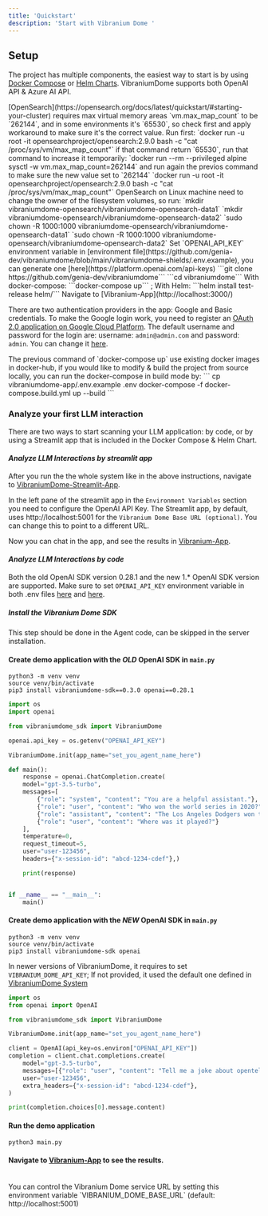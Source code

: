 ```yaml
---
title: 'Quickstart'
description: 'Start with Vibranium Dome '
---
```


## Setup

The project has multiple components, the easiest way to start is by using [Docker Compose](https://docs.docker.com/compose/) or [Helm Charts](https://helm.sh/).
<Note>VibraniumDome supports both OpenAI API & Azure AI API.</Note>

<Note>
[OpenSearch](https://opensearch.org/docs/latest/quickstart/#starting-your-cluster) requires max virtual memory areas `vm.max_map_count` to be `262144`, and in some environments it's `65530`, so check first and apply workaround to make sure it's the correct value.   
Run first:    
`docker run -u root -it opensearchproject/opensearch:2.9.0 bash -c "cat /proc/sys/vm/max_map_count"`   
if that command return `65530`, run that command to increase it temporarily:   
`docker run --rm --privileged alpine sysctl -w vm.max_map_count=262144`   
and run again the previos command to make sure the new value set to `262144`    
`docker run -u root -it opensearchproject/opensearch:2.9.0 bash -c "cat /proc/sys/vm/max_map_count"`    
</Note>

<Note>
OpenSearch on Linux machine need to change the owner of the filesystem volumes, so run:    
`mkdir vibraniumdome-opensearch/vibraniumdome-opensearch-data1`    
`mkdir vibraniumdome-opensearch/vibraniumdome-opensearch-data2`    
`sudo chown -R 1000:1000 vibraniumdome-opensearch/vibraniumdome-opensearch-data1`    
`sudo chown -R 1000:1000 vibraniumdome-opensearch/vibraniumdome-opensearch-data2`    
</Note>

<Note>
Set `OPENAI_API_KEY` environment variable in [environment file](https://github.com/genia-dev/vibraniumdome/blob/main/vibraniumdome-shields/.env.example), you can generate one [here](https://platform.openai.com/api-keys)
</Note>

<Steps>
  <Step title="Clone the repository">
    ```git clone https://github.com/genia-dev/vibraniumdome```
  </Step>
  <Step title="Change directory to vibraniumdome">
    ```cd vibraniumdome```
  </Step>
  <Step title="Start the project">
    With docker-compose: ```docker-compose up``` ; With Helm: ```helm install test-release helm/```
  </Step>
  <Step title="Open The Application">
    Navigate to [Vibranium-App](http://localhost:3000/)
  </Step>
</Steps>

<Note>There are two authentication providers in the app: Google and Basic credentials. To make the Google login work, you need to register an [OAuth 2.0 application on Google Cloud Platform](https://support.google.com/cloud/answer/6158849?hl=en). The default username and password for the login are: username: `admin@admin.com` and password: `admin`. You can change it [here](https://github.com/genia-dev/vibraniumdome/blob/main/vibraniumdome-app/prisma/seed.ts).</Note>

<Tip>
The previous command of `docker-compose up` use existing docker images in docker-hub, if you would like to modify & build the project from source locally, you can run the docker-compose in build mode by:    
```
cp vibraniumdome-app/.env.example .env    
docker-compose -f docker-compose.build.yml up --build
```
</Tip>

### Analyze your first LLM interaction
<Tip>There are two ways to start scanning your LLM application: by code, or by using a Streamlit app that is included in the Docker Compose & Helm Chart.</Tip>

#### *Analyze LLM Interactions by streamlit app*
After you run the the whole system like in the above instructions, navigate to [VibraniumDome-Streamlit-App](http://localhost:8501/).

In the left pane of the streamlit app in the `Environment Variables` section you need to configure the OpenAI API Key.
The Streamlit app, by default, uses http://localhost:5001 for the `Vibranium Dome Base URL (optional)`. You can change this to point to a different URL.

Now you can chat in the app, and see the results in [Vibranium-App](http://localhost:3000/).

#### *Analyze LLM Interactions by code*
<Note>Both the old OpenAI SDK version 0.28.1 and the new 1.* OpenAI SDK version are supported.</Note>
<Note>
Make sure to set `OPENAI_API_KEY` environment variable in both .env files [here](https://github.com/genia-dev/vibraniumdome/blob/main/vibraniumdome-shields/examples/.env.example) and [here](https://github.com/genia-dev/vibraniumdome/blob/main/vibraniumdome-shields/.env.example).
</Note>
##### Install the Vibranium Dome SDK
<Note>This step should be done in the Agent code, can be skipped in the server installation.</Note>

#### Create demo application with the *OLD* OpenAI SDK in `main.py`

```
python3 -m venv venv
source venv/bin/activate
pip3 install vibraniumdome-sdk==0.3.0 openai==0.28.1
```

```python
import os
import openai

from vibraniumdome_sdk import VibraniumDome

openai.api_key = os.getenv("OPENAI_API_KEY")

VibraniumDome.init(app_name="set_you_agent_name_here")

def main():
    response = openai.ChatCompletion.create(
    model="gpt-3.5-turbo",
    messages=[
        {"role": "system", "content": "You are a helpful assistant."},
        {"role": "user", "content": "Who won the world series in 2020?"},
        {"role": "assistant", "content": "The Los Angeles Dodgers won the World Series in 2020."},
        {"role": "user", "content": "Where was it played?"}
    ],
    temperature=0,
    request_timeout=5,
    user="user-123456",
    headers={"x-session-id": "abcd-1234-cdef"},)

    print(response)


if __name__ == "__main__":
    main()
```

#### Create demo application with the *NEW* OpenAI SDK in `main.py`

```
python3 -m venv venv
source venv/bin/activate
pip3 install vibraniumdome-sdk openai
```

<Note>In newer versions of VibraniumDome, it requires to set `VIBRANIUM_DOME_API_KEY`; If not provided, it used the default one defined in [VibraniumDome System](https://github.com/genia-dev/vibraniumdome)</Note>


```python
import os
from openai import OpenAI

from vibraniumdome_sdk import VibraniumDome

VibraniumDome.init(app_name="set_you_agent_name_here")

client = OpenAI(api_key=os.environ["OPENAI_API_KEY"])
completion = client.chat.completions.create(
    model="gpt-3.5-turbo",
    messages=[{"role": "user", "content": "Tell me a joke about opentelemetry"}],
    user="user-123456",
    extra_headers={"x-session-id": "abcd-1234-cdef"},
)

print(completion.choices[0].message.content)

```

#### Run the demo application
```
python3 main.py
```

#### Navigate to [Vibranium-App](http://localhost:3000/) to see the results.

<br/>
<Tip>You can control the Vibranium Dome service URL by setting this environment variable `VIBRANIUM_DOME_BASE_URL` (default: http://localhost:5001)</Tip>